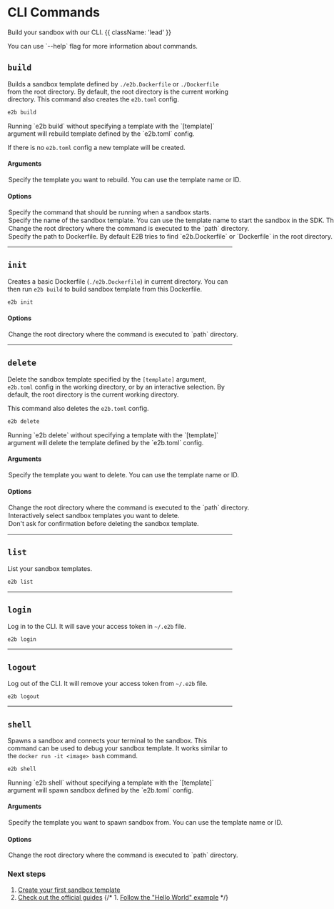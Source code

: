 # CLI Commands

Build your sandbox with our CLI. {{ className: 'lead' }}

<Note>
You can use `--help` flag for more information about commands.
</Note>

## `build`

Builds a sandbox template defined by `./e2b.Dockerfile` or `./Dockerfile` from the root directory.
By default, the root directory is the current working directory.
This command also creates the `e2b.toml` config.

```bash
e2b build
```

<Note>
Running `e2b build` without specifying a template with the `[template]` argument will rebuild template defined by the `e2b.toml` config.

If there is no `e2b.toml` config a new template will be created.
</Note>

#### **Arguments**

<Options>
  <Option type="[template]">
    Specify the template you want to rebuild. You can use the template name or ID.
  </Option>
</Options>


#### **Options**

<Options>
  <Option type="-c, --cmd" name="start-command">
    Specify the command that should be running when a sandbox starts.
  </Option>
  <Option type="-n, --name" name="template-name">
    Specify the name of the sandbox template. You can use the template name to start the sandbox in the SDK. The name must be lowercase and contain only letters, numbers, dashes, and underscores.
  </Option>
  <Option type="-p, --path" name="path">
    Change the root directory where the command is executed to the `path` directory.
  </Option>
  <Option type="-d, --dockerfile" name="dockerfile">
    Specify the path to Dockerfile. By default E2B tries to find `e2b.Dockerfile` or `Dockerfile` in the root directory.
  </Option>
</Options>

---

## `init`

Creates a basic Dockerfile (`./e2b.Dockerfile`) in current directory.
You can then run `e2b build` to build sandbox template from this Dockerfile.

```bash
e2b init
```

#### **Options**

<Options>
  <Option name="path" type="-p, --path">
    Change the root directory where the command is executed to `path` directory.
  </Option>
</Options>

---

## `delete`

Delete the sandbox template specified by the `[template]` argument, `e2b.toml` config in the working directory, or by an interactive selection.
By default, the root directory is the current working directory.

This command also deletes the `e2b.toml` config.

```bash
e2b delete
```

<Note>
Running `e2b delete` without specifying a template with the `[template]` argument will delete the template defined by the `e2b.toml` config.
</Note>

#### **Arguments**

<Options>
  <Option type="[template]">
    Specify the template you want to delete. You can use the template name or ID.
  </Option>
</Options>


#### **Options**

<Options>
  <Option type="-p, --path" name="path">
    Change the root directory where the command is executed to the `path` directory.
  </Option>
  <Option type="-s, --select">
    Interactively select sandbox templates you want to delete.
  </Option>
  <Option type="-y, --yes">
    Don't ask for confirmation before deleting the sandbox template.
  </Option>
</Options>

---

## `list`

List your sandbox templates.

```bash
e2b list
```

---

## `login`

Log in to the CLI. It will save your access token in `~/.e2b` file.

```bash
e2b login
```

---

## `logout`

Log out of the CLI. It will remove your access token from `~/.e2b` file.

```
e2b logout
```

---

## `shell`

Spawns a sandbox and connects your terminal to the sandbox.
This command can be used to debug your sandbox template.
It works similar to the `docker run -it <image> bash` command.

```bash
e2b shell
```

<Note>
Running `e2b shell` without specifying a template with the `[template]` argument will spawn sandbox defined by the `e2b.toml` config.
</Note>

#### **Arguments**

<Options>
  <Option type="[template]">
    Specify the template you want to spawn sandbox from. You can use the template name or ID.
  </Option>
</Options>


#### **Options**

<Options>
  <Option name="path" type="-p, --path">
    Change the root directory where the command is executed to `path` directory.
  </Option>
</Options>

### Next steps

1. [Create your first sandbox template](/sandbox/templates/overview)
1. [Check out the official guides](/guides/custom-sandbox)
{/* 1. [Follow the "Hello World" example](/guides/) */}
